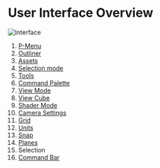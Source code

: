 # User Interface Overview

![Interface](/img/new-interface.png)
1. [P-Menu](file-menu)
2. [Outliner](outliner)
3. [Assets](assets)
4. [Selection mode](selection-mode)
5. [Tools](/tool)
6. [Command Palette](command-palette)
7. [View Mode](view-mode)
8. [View Cube](/view-cube)
9. [Shader Mode](shader-mode) 
10. [Camera Settings](camera-settings)
11. [Grid](grid)
12. [Units](units)
13. [Snap](snap)
14. [Planes](construction-plane)
15. Selection
16. [Command Bar](command-bar)